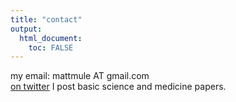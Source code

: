 ```yaml
---
title: "contact"
output: 
  html_document:
    toc: FALSE
---
```


my email: mattmule AT gmail.com  
[on twitter](https://twitter.com/MPMule) I post basic science and medicine papers.


